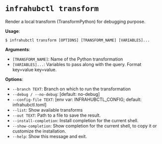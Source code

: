 # `infrahubctl transform`

Render a local transform (TransformPython) for debugging purpose.

**Usage**:

```console
$ infrahubctl transform [OPTIONS] [TRANSFORM_NAME] [VARIABLES]...
```

**Arguments**:

* `[TRANSFORM_NAME]`: Name of the Python transformation
* `[VARIABLES]...`: Variables to pass along with the query. Format key=value key=value.

**Options**:

* `--branch TEXT`: Branch on which to run the transformation
* `--debug / --no-debug`: [default: no-debug]
* `--config-file TEXT`: [env var: INFRAHUBCTL_CONFIG; default: infrahubctl.toml]
* `--list`: Show available transforms
* `--out TEXT`: Path to a file to save the result.
* `--install-completion`: Install completion for the current shell.
* `--show-completion`: Show completion for the current shell, to copy it or customize the installation.
* `--help`: Show this message and exit.
